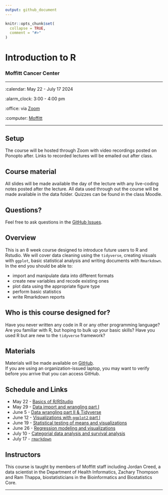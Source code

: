 ```yaml
---
output: github_document
---
```


<!-- README.md is generated from README.Rmd. Please edit that file -->

```r
knitr::opts_chunk$set(
  collapse = TRUE,
  comment = "#>"
)
```

Introduction to R
================

### Moffitt Cancer Center 

-----

:calendar: May 22 - July 17 2024

:alarm_clock: 3:00 - 4:00 pm

:office: via [Zoom](https://moffitt.zoom.us/j/)

:computer: [Moffitt](https://moffitt.org/)

-----

## Setup

The course will be hosted through Zoom with video recordings posted on Ponopto after. 
Links to recorded lectures will be emailed out after class.

<!-- 
* When you're done, put a green post-it on your computer. 
* If you need help, put up a pink post-it.
-->

## Course material

All slides will be made available the day of the lecture with any live-coding notes
posted after the lecture. 
All data used through out the course will be made available in the data folder. 
Quizzes can be found in the class Moodle.

<!--
* Rewrite as links to slides on github once they are made
* [Name of talk](path/to/slides.pdf)
-->



## Questions?

Feel free to ask questions in the [GitHub Issues](https://github.com).

## Overview

This is an 8 week course designed to introduce future users to R and Rstudio.
We will cover data cleaning using the `tidyverse`, creating visuals with `ggplot`,
basic statistical analysis and writing documents with `Rmarkdown`. In the end 
you should be able to: 

<!--
Each instructor should provide a one sentence summary of what participants
will be able to do after thier lecture 
-->

* import and manipulate data into different formats
* create new variables and recode existing ones 
* plot data using the appropriate figure type 
* perform basic statistics
* write Rmarkdown reports

## Who is this course designed for?

Have you never written any code in R or any other programming language? Are you
familiar with R, but hoping to bulk up your basic skills? Have you used R but are
new to the `tidyverse` framework? 

## Materials

Materials will be made available on [GitHub](https://github.com/FridleyLab/Intro_to_R_2023/).  
If you are using an organization-issued laptop, you may want to verify before you 
arrive that you can access GitHub.

## Schedule and Links 

*   May 22 - [Basics of R/RStudio](https://moffitt.hosted.panopto.com/)
*   May 29 - [Data import and wrangling part I](https://moffitt.hosted.panopto.com/)
*   June 5 - [Data wrangling part II & Tidyverse](https://moffitt.hosted.panopto.com/)
*   June 12 - [Visualizations with `ggplot2` part I](https://moffitt.hosted.panopto.com/)
*   June 19 - [Statistical testing of means and visualizations](https://moffitt.hosted.panopto.com/)
*   June 26 - [Regression modeling and visualizations](https://moffitt.hosted.panopto.com/)
*   July 10 - [Categorial data analysis and survival analysis](https://moffitt.hosted.panopto.com/)
*   July 17 - [`rmarkdown`](https://moffitt.hosted.panopto.com/)

## Instructors

<!--
Add links to personal websites and double check personal info
* add small blurbs/pictures for each instructor? 
-->

This course is taught by members of Moffitt staff including Jordan
Creed, a data scientist in the Department of Health Informatics, Zachary
Thompson and Ram Thappa, biostatisticians in the Bioinformatics and
Biostatistics Core.

-----
